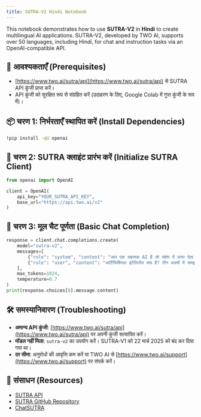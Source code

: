 ```yaml
---
title: SUTRA-V2 Hindi Notebook
---
```


This notebook demonstrates how to use **SUTRA-V2** in **Hindi** to create multilingual AI applications. SUTRA-V2, developed by TWO AI, supports over 50 languages, including Hindi, for chat and instruction tasks via an OpenAI-compatible API.

## 🔧 आवश्यकताएँ (Prerequisites)
- [https://www.two.ai/sutra/api](https://www.two.ai/sutra/api) से SUTRA API कुंजी प्राप्त करें।
- API कुंजी को सुरक्षित रूप से संग्रहित करें (उदाहरण के लिए, Google Colab में गुप्त कुंजी के रूप में)।

## 📦 चरण 1: निर्भरताएँ स्थापित करें (Install Dependencies)
```bash
!pip install -qU openai
```

## 🔐 चरण 2: SUTRA क्लाइंट प्रारंभ करें (Initialize SUTRA Client)
```python
from openai import OpenAI

client = OpenAI(
    api_key="YOUR_SUTRA_API_KEY",
    base_url="https://api.two.ai/v2"
)
```

## 💬 चरण 3: मूल चैट पूर्णता (Basic Chat Completion)
```python
response = client.chat.completions.create(
    model="sutra-v2",
    messages=[
        {"role": "system", "content": "आप एक सहायक AI हैं जो संक्षेप में उत्तर देता है।"},
        {"role": "user", "content": "आर्टिफिशियल इंटेलिजेंस क्या है? तीन वाक्यों में समझाएं।"}
    ],
    max_tokens=1024,
    temperature=0.7
)
print(response.choices[0].message.content)
```

## 🛠 समस्यानिवारण (Troubleshooting)
- **अमान्य API कुंजी**: [https://www.two.ai/sutra/api](https://www.two.ai/sutra/api) पर अपनी कुंजी सत्यापित करें।
- **मॉडल नहीं मिला**: `sutra-v2` का उपयोग करें। SUTRA-V1 को 22 मार्च 2025 को बंद कर दिया गया था।
- **दर सीमा**: अनुरोधों की आवृत्ति कम करें या TWO AI से [https://www.two.ai/support](https://www.two.ai/support) पर संपर्क करें।

## 📎 संसाधन (Resources)
- [SUTRA API](https://www.two.ai/sutra/api)
- [SUTRA GitHub Repository](https://github.com/sutra-dev/sutra-cookbook)
- [ChatSUTRA](https://chat.two.ai)